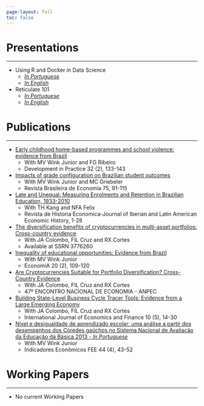 ```yaml
---
page-layout: full
toc: false
---
```


# Presentations

---

* Using R and Docker in Data Science
  * [*In Portuguese*](https://paeselhz.github.io/docker_presentation/)
  * [*In English*](https://paeselhz.github.io/docker_presentation/english/)

* Reticulate 101
  * [*In Portuguese*](https://paeselhz.github.io/reticulate_101/)
  * [*In English*](https://paeselhz.github.io/reticulate_101/english/)

# Publications

---

* [Early childhood home-based programmes and school violence: evidence from Brazil](https://www.pim.saude.rs.gov.br/site/wp-content/uploads/2021/02/UFPEL-Wink-et.-al.-2020.pdf)
  * With MV Wink Junior and FG Ribeiro
  * Development in Practice 32 (2), 133-143

* [Impacts of grade configuration on Brazilian student outcomes](https://www.scielo.br/j/rbe/a/rcxKVPN9mQYyKyXPMvWYRkQ/)
  * With MV Wink Junior and MC Griebeler
  * Revista Brasileira de Economia 75, 91-115
  
* [Late and Unequal: Measuring Enrolments and Retention in Brazilian Education, 1933-2010](https://www.researchgate.net/profile/Thomas-Kang-3/publication/350669456_LATE_AND_UNEQUAL_MEASURING_ENROLMENTS_AND_RETENTION_IN_BRAZILIAN_EDUCATION_1933-2010/links/60ede89016f9f313007f83e3/LATE-AND-UNEQUAL-MEASURING-ENROLMENTS-AND-RETENTION-IN-BRAZILIAN-EDUCATION-1933-2010.pdf)
  * With TH Kang and NFA Felix
  * Revista de Historia Economica-Journal of Iberian and Latin American Economic History, 1-28

* [The diversification benefits of cryptocurrencies in multi-asset portfolios: Cross-country evidence](https://papers.ssrn.com/sol3/papers.cfm?abstract_id=3776260)
  * With JA Colombo, FIL Cruz and RX Cortes
  * Available at SSRN 3776260

* [Inequality of educational opportunities: Evidence from Brazil](https://www.sciencedirect.com/science/article/pii/S1517758018301772)
  * With MV Wink Junior
  * EconomiA 20 (2), 109-120

* [Are Cryptocurrencies Suitable for Portfolio Diversification? Cross-Country Evidence](https://www.anpec.org.br/encontro/2019/submissao/files_I/i8-a2719c2b29132625fa99c7f2b5ed47c3.pdf)
  * With JA Colombo, FIL Cruz and RX Cortes
  * 47º ENCONTRO NACIONAL DE ECONOMIA - ANPEC

* [Building State-Level Business Cycle Tracer Tools: Evidence from a Large Emerging Economy](https://pdfs.semanticscholar.org/6eff/0828992cb3abf6dd506c87cdb866574fe902.pdf)
  * With JA Colombo, FIL Cruz and RX Cortes
  * International Journal of Economics and Finance 10 (5), 14-30
  
* [Nível e desigualdade de aprendizado escolar: uma análise a partir dos desempenhos dos Coredes gaúchos no Sistema Nacional de Avaliação da Educação da Básica 2013 - *In Portuguese*]()
  * With MV Wink Junior
  * Indicadores Econômicos FEE 44 (4), 43-52

# Working Papers

---

* No current Working Papers
